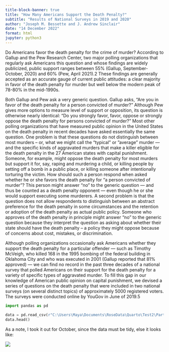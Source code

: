 ```yaml
---
title-block-banner: true
title: "How Many Americans Support the Death Penalty?"
subtitle: "Results of National Surveys in 2019 and 2020"
author: "Joseph M. Bessette and J. Andrew Sinclair"
date: "14 December 2022"
format: html
jupyter: python3
---
```


Do Americans favor the death penalty for the crime of murder? According to Gallup and the
Pew Research Center, two major polling organizations that regularly ask Americans this
question and whose findings are widely publicized, public support ranges between 55% (Gallup,
September-October, 2020) and 60% (Pew, April 2021).2 These findings are generally accepted
as an accurate gauge of current public attitudes: a clear majority in favor of the death penalty for
murder but well below the modern peak of 78-80% in the mid-1990s.

Both Gallup and Pew ask a very generic question. Gallup asks, “Are you in favor of the death
penalty for a person convicted of murder?” Although Pew gives more options to measure level
of support or opposition, its question is otherwise nearly identical: “Do you strongly favor,
favor, oppose or strongly oppose the death penalty for persons convicted of murder?” Most
other polling organizations that have measured public opinion in the United States on the death
penalty in recent decades have asked essentially the same question. One problem is that these
questions do not distinguish between most murders – or, what we might call the “typical” or
”average” murder — and the specific kinds of aggravated murders that make a killer eligible for
the death penalty in the 27 American states with capital punishment. Someone, for example,
might oppose the death penalty for most murders but support it for, say, raping and murdering
a child, or killing people by setting off a bomb in a public place, or killing someone after
intentionally torturing the victim. How should such a person respond when asked whether he
or she favors the death penalty for “a person convicted of murder”? This person might answer
“no” to the generic question — and thus be counted as a death penalty opponent — even though
he or she would support executing some murderers. A second problem is that the question does
not allow respondents to distinguish between an abstract preference for the death penalty in
some circumstances and the retention or adoption of the death penalty as actual public policy.
Someone who approves of the death penalty in principle might answer “no” to the generic
question because they interpret the question as asking about whether their state should have
the death penalty – a policy they might oppose because of concerns about cost, mistakes, or
discrimination.

Although polling organizations occasionally ask Americans whether they support the death
penalty for a particular offender — such as Timothy McVeigh, who killed 168 in the 1995
bombing of the federal building in Oklahoma City and who was executed in 2001 (Gallup
reported that 81% approved) — we can find no record in the past three decades of a national
survey that polled Americans on their support for the death penalty for a variety of specific
types of aggravated murder. To fill this gap in our knowledge of American public opinion on capital punishment, we devised a series of questions on the death penalty that were included in two national surveys (on several distinct topics) of approximately 5000 registered voters. The surveys were conducted online by YouGov in June of 2019.5
 
```python
import pandas as pd

data = pd.read_csv(r"C:\Users\Maya\Documents\RoseData\Quarto\Test2\Partial1.csv")
data.head()
```

As a note, I took it out for October, since the data must be tidy, else it looks like: 

![](screenshot.png)